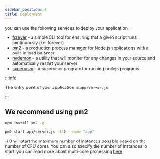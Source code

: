 ```yaml
---
sidebar_position: 4
title: Deployment
---
```



you can use the following services to deploy your application:

-   [forever](https://www.npmjs.com/package/forever) - a simple CLI tool for ensuring that a given script runs continuously (i.e. forever)
-   [pm2](https://www.npmjs.com/package/pm2) - a production process manager for Node.js applications with a built-in load balancer
-   [nodemon](https://www.npmjs.com/package/nodemon) - a utility that will monitor for any changes in your source and automatically restart your server
-   [supervisor](https://www.npmjs.com/package/supervisor) - a supervisor program for running nodejs programs

:::info

The entry point of your application is `app/server.js`

:::

## We recommend using pm2

```bash
npm install pm2 -g
```

```bash
pm2 start app/server.js -i 0 --name "app"
```

-i 0 will start the maximum number of instances possible based on the number of CPU cores.
You can also specify the number of instances to start.
you can read more about multi-core processing [here](https://pm2.keymetrics.io/docs/usage/cluster-mode/)

<Support />
